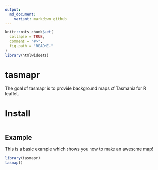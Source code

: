 ```yaml
---
output:
  md_document:
    variant: markdown_github
---
```


<!-- README.md is generated from README.Rmd. Please edit that file -->

```r
knitr::opts_chunk$set(
  collapse = TRUE,
  comment = "#>",
  fig.path = "README-"
)
library(htmlwidgets)
```

# tasmapr

The goal of tasmapr is to provide background maps of Tasmania for R leaflet. 

# Install

```r

```
## Example

This is a basic example which shows you how to make an awesome map!

```r
library(tasmapr)
tasmap()

```
